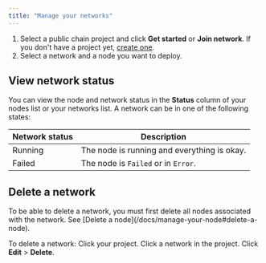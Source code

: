 ```yaml
---
title: "Manage your networks"
---
```


 1. Select a public chain project and click **Get started** or **Join network**. If you don't have a project yet, [create one](/docs/manage-your-project#create-a-project).
 2. Select a network and a node you want to deploy.

 ## View network status

 You can view the node and network status in the **Status** column of your nodes list or your networks list. A network can be in one of the following states:

 | Network status | Description                                 |
 | -------------- | ------------------------------------------- |
 | Running        | The node is running and everything is okay. |
 | Failed         | The node is `Failed` or in `Error`.         |

 ## Delete a network

 <Warning>
   To be able to delete a network, you must first delete all nodes associated with the network. See [Delete a node](/docs/manage-your-node#delete-a-node).
 </Warning>

 To delete a network:
 <Steps>
   <Step>
     Click your project.
   </Step>
   <Step>
     Click a network in the project.
   </Step>
   <Step>
     Click **Edit** > **Delete**.
   </Step>
 </Steps>
